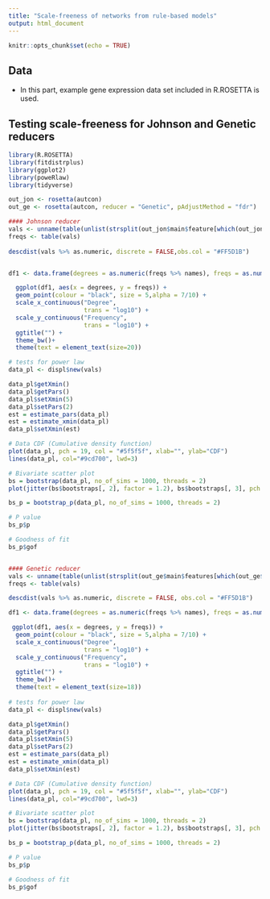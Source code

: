 ```yaml
---
title: "Scale-freeness of networks from rule-based models"
output: html_document
---
```


```r
knitr::opts_chunk$set(echo = TRUE)
```

## Data

- In this part, example gene expression data set included in R.ROSETTA is used.

## Testing scale-freeness for Johnson and Genetic reducers
```r
library(R.ROSETTA)
library(fitdistrplus)
library(ggplot2)
library(poweRlaw)
library(tidyverse)

out_jon <- rosetta(autcon)
out_ge <- rosetta(autcon, reducer = "Genetic", pAdjustMethod = "fdr")

#### Johnson reducer
vals <- unname(table(unlist(strsplit(out_jon$main$feature[which(out_jon$main$pValue<0.05)], ","))))
freqs <- table(vals)
  
descdist(vals %>% as.numeric, discrete = FALSE,obs.col = "#FF5D1B")


df1 <- data.frame(degrees = as.numeric(freqs %>% names), freqs = as.numeric(freqs %>% unname))

  ggplot(df1, aes(x = degrees, y = freqs)) +
  geom_point(colour = "black", size = 5,alpha = 7/10) +
  scale_x_continuous("Degree",
                     trans = "log10") +
  scale_y_continuous("Frequency",
                     trans = "log10") +
  ggtitle("") +
  theme_bw()+
  theme(text = element_text(size=20))

# tests for power law
data_pl <- displ$new(vals)

data_pl$getXmin()
data_pl$getPars()
data_pl$setXmin(5)
data_pl$setPars(2)
est = estimate_pars(data_pl)
est = estimate_xmin(data_pl)
data_pl$setXmin(est)

# Data CDF (Cumulative density function)
plot(data_pl, pch = 19, col = "#5f5f5f", xlab="", ylab="CDF")
lines(data_pl, col="#9cd700", lwd=3)

# Bivariate scatter plot
bs = bootstrap(data_pl, no_of_sims = 1000, threads = 2)
plot(jitter(bs$bootstraps[, 2], factor = 1.2), bs$bootstraps[, 3], pch = 19, col = "#5f5f5f", ylab=expression(alpha), xlab=expression("x"[min]))

bs_p = bootstrap_p(data_pl, no_of_sims = 1000, threads = 2)

# P value
bs_p$p

# Goodness of fit
bs_p$gof


#### Genetic reducer
vals <- unname(table(unlist(strsplit(out_ge$main$features[which(out_ge$main$pValue<0.01)], ","))))
freqs <- table(vals)

descdist(vals %>% as.numeric, discrete = FALSE, obs.col = "#FF5D1B")

df1 <- data.frame(degrees = as.numeric(freqs %>% names), freqs = as.numeric(freqs %>% unname))

 ggplot(df1, aes(x = degrees, y = freqs)) +
  geom_point(colour = "black", size = 5,alpha = 7/10) +
  scale_x_continuous("Degree",
                     trans = "log10") +
  scale_y_continuous("Frequency",
                     trans = "log10") +
  ggtitle("") +
  theme_bw()+
  theme(text = element_text(size=18))
 
# tests for power law
data_pl <- displ$new(vals)

data_pl$getXmin()
data_pl$getPars()
data_pl$setXmin(5)
data_pl$setPars(2)
est = estimate_pars(data_pl)
est = estimate_xmin(data_pl)
data_pl$setXmin(est)

# Data CDF (Cumulative density function)
plot(data_pl, pch = 19, col = "#5f5f5f", xlab="", ylab="CDF")
lines(data_pl, col="#9cd700", lwd=3)

# Bivariate scatter plot
bs = bootstrap(data_pl, no_of_sims = 1000, threads = 2)
plot(jitter(bs$bootstraps[, 2], factor = 1.2), bs$bootstraps[, 3], pch = 19, col = "#5f5f5f", ylab=expression(alpha), xlab=expression("x"[min]))

bs_p = bootstrap_p(data_pl, no_of_sims = 1000, threads = 2)

# P value
bs_p$p

# Goodness of fit
bs_p$gof

```